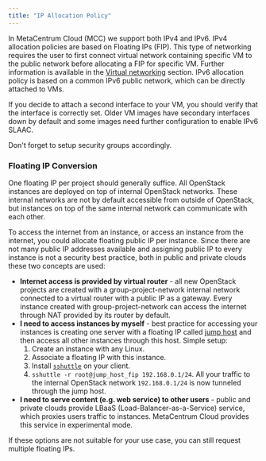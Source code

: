 ```yaml
---
title: "IP Allocation Policy"
---
```

In MetaCentrum Cloud (MCC) we support both IPv4 and IPv6. IPv4 allocation policies are based on Floating IPs (FIP). This type of networking requires the user to first connect virtual network containing specific VM to the public network before allocating a FIP for specific VM. Further information is available in the [Virtual networking](../additional-information/virtual-networking) section. IPv6 allocation policy is based on a common IPv6 public network, which can be directly attached to VMs.

If you decide to attach a second interface to your VM, you should verify that the interface is correctly set. Older VM images have secondary interfaces down by default and some images need further configuration to enable IPv6 SLAAC.

<Callout type="info" title="Info">
    Don't forget to setup security groups accordingly.
</Callout>

### Floating IP Conversion

One floating IP per project should generally suffice. All OpenStack instances are deployed on top of internal OpenStack networks. These internal networks are not by default accessible from outside of OpenStack, but instances on top of the same internal network can communicate with each other.

To access the internet from an instance, or access an instance from the internet, you could allocate floating public IP per instance. Since there are not many public IP addresses available and assigning public IP to every instance is not a security best practice, both in public and private clouds these two concepts are used:

- __Internet access is provided by virtual router__ - all new OpenStack projects are created with a group-project-network internal network connected to a virtual router with a public IP as a gateway. Every instance created with group-project-network can access the internet through NAT provided by its router by default.
- __I need to access instances by myself__ - best practice for accessing your instances is creating one server with a floating IP called [jump host](https://en.wikipedia.org/wiki/Jump_server) and then access all other instances through this host. Simple setup:
    1. Create an instance with any Linux.
    2. Associate a floating IP with this instance.
    3. Install [`sshuttle`](https://github.com/sshuttle/sshuttle) on your client.
    4. `sshuttle -r root@jump_host_fip 192.168.0.1/24`. All your traffic to the internal OpenStack network `192.168.0.1/24` is now tunneled through the jump host.
- __I need to serve content (e.g. web service) to other users__ - public and private clouds provide LBaaS (Load-Balancer-as-a-Service) service, which proxies users traffic to instances. MetaCentrum Cloud provides this service in experimental mode.

If these options are not suitable for your use case, you can still request multiple floating IPs.
